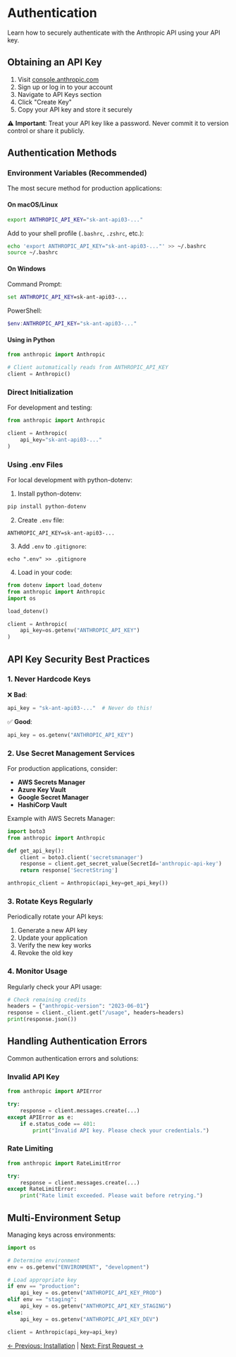 # Authentication

Learn how to securely authenticate with the Anthropic API using your API key.

## Obtaining an API Key

1. Visit [console.anthropic.com](https://console.anthropic.com)
2. Sign up or log in to your account
3. Navigate to API Keys section
4. Click "Create Key"
5. Copy your API key and store it securely

⚠️ **Important**: Treat your API key like a password. Never commit it to version control or share it publicly.

## Authentication Methods

### Environment Variables (Recommended)

The most secure method for production applications:

#### On macOS/Linux

```bash
export ANTHROPIC_API_KEY="sk-ant-api03-..."
```

Add to your shell profile (`.bashrc`, `.zshrc`, etc.):

```bash
echo 'export ANTHROPIC_API_KEY="sk-ant-api03-..."' >> ~/.bashrc
source ~/.bashrc
```

#### On Windows

Command Prompt:
```cmd
set ANTHROPIC_API_KEY=sk-ant-api03-...
```

PowerShell:
```powershell
$env:ANTHROPIC_API_KEY="sk-ant-api03-..."
```

#### Using in Python

```python
from anthropic import Anthropic

# Client automatically reads from ANTHROPIC_API_KEY
client = Anthropic()
```

### Direct Initialization

For development and testing:

```python
from anthropic import Anthropic

client = Anthropic(
    api_key="sk-ant-api03-..."
)
```

### Using .env Files

For local development with python-dotenv:

1. Install python-dotenv:
```bash
pip install python-dotenv
```

2. Create `.env` file:
```
ANTHROPIC_API_KEY=sk-ant-api03-...
```

3. Add `.env` to `.gitignore`:
```
echo ".env" >> .gitignore
```

4. Load in your code:
```python
from dotenv import load_dotenv
from anthropic import Anthropic
import os

load_dotenv()

client = Anthropic(
    api_key=os.getenv("ANTHROPIC_API_KEY")
)
```

## API Key Security Best Practices

### 1. Never Hardcode Keys

❌ **Bad**:
```python
api_key = "sk-ant-api03-..."  # Never do this!
```

✅ **Good**:
```python
api_key = os.getenv("ANTHROPIC_API_KEY")
```

### 2. Use Secret Management Services

For production applications, consider:

- **AWS Secrets Manager**
- **Azure Key Vault**
- **Google Secret Manager**
- **HashiCorp Vault**

Example with AWS Secrets Manager:

```python
import boto3
from anthropic import Anthropic

def get_api_key():
    client = boto3.client('secretsmanager')
    response = client.get_secret_value(SecretId='anthropic-api-key')
    return response['SecretString']

anthropic_client = Anthropic(api_key=get_api_key())
```

### 3. Rotate Keys Regularly

Periodically rotate your API keys:

1. Generate a new API key
2. Update your application
3. Verify the new key works
4. Revoke the old key

### 4. Monitor Usage

Regularly check your API usage:

```python
# Check remaining credits
headers = {"anthropic-version": "2023-06-01"}
response = client._client.get("/usage", headers=headers)
print(response.json())
```

## Handling Authentication Errors

Common authentication errors and solutions:

### Invalid API Key

```python
from anthropic import APIError

try:
    response = client.messages.create(...)
except APIError as e:
    if e.status_code == 401:
        print("Invalid API key. Please check your credentials.")
```

### Rate Limiting

```python
from anthropic import RateLimitError

try:
    response = client.messages.create(...)
except RateLimitError:
    print("Rate limit exceeded. Please wait before retrying.")
```

## Multi-Environment Setup

Managing keys across environments:

```python
import os

# Determine environment
env = os.getenv("ENVIRONMENT", "development")

# Load appropriate key
if env == "production":
    api_key = os.getenv("ANTHROPIC_API_KEY_PROD")
elif env == "staging":
    api_key = os.getenv("ANTHROPIC_API_KEY_STAGING")
else:
    api_key = os.getenv("ANTHROPIC_API_KEY_DEV")

client = Anthropic(api_key=api_key)
```

[← Previous: Installation](/docs/getting-started/installation) | [Next: First Request →](/docs/getting-started/first-request)